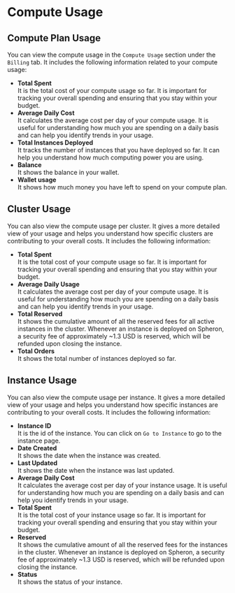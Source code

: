 
# Compute Usage

## Compute Plan Usage

You can view the compute usage in the `Compute Usage` section under the `Billing` tab. It includes the following information related to your compute usage:

- **Total Spent** \
  It is the total cost of your compute usage so far. It is important for tracking your overall spending and ensuring that you stay within your budget.
- **Average Daily Cost** \
  It calculates the average cost per day of your compute usage. It is useful for understanding how much you are spending on a daily basis and can help you identify trends in your usage.
- **Total Instances Deployed** \
  It tracks the number of instances that you have deployed so far. It can help you understand how much computing power you are using.
- **Balance** \
  It shows the balance in your wallet.
- **Wallet usage** \
  It shows how much money you have left to spend on your compute plan.

## Cluster Usage

You can also view the compute usage per cluster. It gives a more detailed view of your usage and helps you understand how specific clusters are contributing to your overall costs.
It includes the following information:

- **Total Spent** \
  It is the total cost of your compute usage so far. It is important for tracking your overall spending and ensuring that you stay within your budget.
- **Average Daily Usage** \
  It calculates the average cost per day of your compute usage. It is useful for understanding how much you are spending on a daily basis and can help you identify trends in your usage.
- **Total Reserved** \
  It shows the cumulative amount of all the reserved fees for all active instances in the cluster.
  Whenever an instance is deployed on Spheron, a security fee of approximately ~1.3 USD is reserved, which will be refunded upon closing the instance.
- **Total Orders** \
  It shows the total number of instances deployed so far.

## Instance Usage

You can also view the compute usage per instance. It gives a more detailed view of your usage and helps you understand how specific instances are contributing to your overall costs.
It includes the following information:

- **Instance ID** \
  It is the id of the instance. You can click on `Go to Instance` to go to the instance page.
- **Date Created** \
  It shows the date when the instance was created.
- **Last Updated** \
  It shows the date when the instance was last updated.
- **Average Daily Cost** \
  It calculates the average cost per day of your instance usage. It is useful for understanding how much you are spending on a daily basis and can help you identify trends in your usage.
- **Total Spent** \
  It is the total cost of your instance usage so far. It is important for tracking your overall spending and ensuring that you stay within your budget.
- **Reserved** \
  It shows the cumulative amount of all the reserved fees for the instances in the cluster.
  Whenever an instance is deployed on Spheron, a security fee of approximately ~1.3 USD is reserved, which will be refunded upon closing the instance.
- **Status** \
  It shows the status of your instance.

<Navigation name="Compute Usage" />
